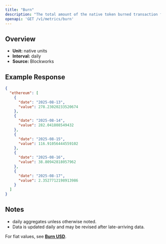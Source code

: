 ```yaml
---
title: "Burn"
description: "The total amount of the native token burned transaction fees."
openapi: 'GET /v1/metrics/burn'
---
```


## Overview

- **Unit:** native units
- **Interval:** daily
- **Source:** Blockworks

## Example Response

```json
{
  "ethereum": [
    {
      "date": "2025-08-13",
      "value": 278.23020233520674
    },
    {
      "date": "2025-08-14",
      "value": 282.041808549432
    },
    {
      "date": "2025-08-15",
      "value": 116.91056444559102
    },
    {
      "date": "2025-08-16",
      "value": 38.80942818057962
    },
    {
      "date": "2025-08-17",
      "value": 2.3527712198913986
    }
  ]
}
```

## Notes
- daily aggregates unless otherwise noted.
- Data is updated daily and may be revised after late-arriving data.


<Note>For fiat values, see **[Burn USD](./burn-usd)**.</Note>
